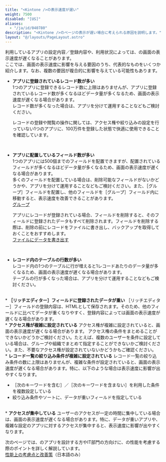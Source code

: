 ```yaml
---
title: "<Kintone />の表示速度が遅い"
weight: 7500
disabled: "[US]"
aliases:
  - "/ja/id/040780"
description: "<Kintone />のページの表示が遅い場合に考えられる原因を説明します。"
layout: "@/layouts/PageLayout.astro"
---
```




利用しているアプリの設定内容／登録内容や、利用状況によっては、<Kintone />の画面の表示速度が遅くなることがあります。  
ここでは、画面の表示速度に影響を与える要因のうち、代表的なものをいくつか紹介します。なお、複数の要因が複合的に影響を与えている可能性もあります。

* <b>アプリに登録されているレコード数が多い</b>  
  1つのアプリに登録できるレコード数に上限はありませんが、アプリに登録されているレコード数が多くなるほどデータ量が多くなるため、画面の表示速度が遅くなる場合があります。  
  レコード数が多くなった場合は、アプリを分けて運用することなどもご検討ください。  

  <Hint>

  レコードの登録や閲覧の操作に関しては、アクセス権や絞り込みの設定を行っていない1つのアプリに、100万件を登録した状態で快適に使用できることを確認しています。

  </Hint>
<br />

* <b>アプリに配置しているフィールド数が多い</b>  
  1つのアプリには500個までのフィールドを配置できますが、配置されているフィールドが多くなるほどデータ量が多くなるため、画面の表示速度が遅くなる場合があります。  
  多くのフィールドを配置している場合は、削除可能なフィールドがないかどうかや、アプリを分けて運用することなどもご検討ください。また、<Wovn>［グループ］</Wovn>フィールドを配置し、他のフィールドを<Wovn>［グループ］</Wovn>フィールド内に移動すると、表示速度を改善できることがあります。  
  [グループ](/k/ja/id/040525.html)
  <Hint>

  アプリにレコードが登録されている場合、フィールドを削除すると、そのフィールドに登録されたデータもすべて削除されます。フィールドを削除する際は、削除の前にレコードをファイルに書き出し、バックアップを取得しておくことをおすすめします。  
  [ファイルにデータを書き出す](/k/ja/id/040452.html)
  </Hint>
<br />

* <b>レコード内のテーブルの行数が多い</b>  
レコード内の1つのテーブルに行が増えると1レコードあたりのデータ量が多くなるため、画面の表示速度が遅くなる場合があります。  
テーブルの行が多くなった場合は、アプリを分けて運用することなどもご検討ください。  
<br />
* <b><Wovn>［リッチエディター］</Wovn>フィールドに登録されたデータが重い</b>  
<Wovn>［リッチエディター］</Wovn>フィールドの登録内容は、HTMLとして保存されます。そのため、他のフィールドに比べてデータが重くなりやすく、登録内容によっては画面の表示速度が遅くなる場合があります。  
<br />
* <b>アクセス権が複雑に設定されている</b>  
  アクセス権が複雑に設定されていると、画面の表示速度が遅くなる場合があります。  
  アクセス権の条件をまとめることができないかどうかご検討ください。たとえば、複数のユーザーを条件に設定している場合は、グループや組織でまとめて指定することができないかご検討ください。また、不要なアクセス権が設定されていないかどうかもご確認ください。  
<br />
* <b>レコード一覧の絞り込み条件が複雑に設定されている</b>  
レコード一覧の絞り込み条件の数に上限はありませんが、複雑な条件が設定されていると、画面の表示速度が遅くなる場合があります。特に、以下のような場合は表示速度に影響が出やすくなります。

  * <Wovn>［次のキーワードを含む］</Wovn>／<Wovn>［次のキーワードを含まない］</Wovn>を利用した条件を複数設定している
  * 絞り込み条件やソートに、データが重いフィールドを指定している
<br />
* <b>アクセスが集中している</b>  
ユーザーのアクセスが一定の時間に集中している場合は、画面の表示速度が遅くなる場合があります。特に、データが重いアプリや、複雑な設定のアプリに対するアクセスが集中すると、表示速度に影響が出やすくなります。  

<Reference>

次のページでは、<Kintone />のアプリを設計する方やIT部門の方向けに、<Kintone />の性能を考慮する際のポイントを詳しく解説しています。  
[性能上の考慮点と改善策](https://kintone.cybozu.co.jp/kintone-signpost/guide/performance.html)（日本語のみ）

</Reference>
